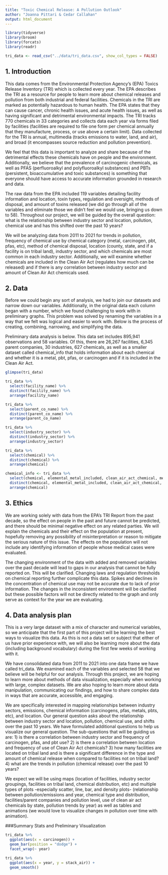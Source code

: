 ```yaml
---
title: "Toxic Chemical Release: A Pollution Outlook"
author: "Joanna Pittari & Cedar Callahan"
output: html_document
---
```


```r
library(tidyverse)
library(broom)
library(forcats)
library(readr)
```

```r
tri_data <- read_csv("../data/tri_data.csv", show_col_types = FALSE)
```


## 1. Introduction

This data comes from the Environmental Protection Agency's (EPA) Toxics Release Inventory (TRI) which is collected every year. The EPA describes the TRI as a resource for people to learn more about chemical releases and pollution from both industrial and federal facilities. Chemicals in the TRI are marked as potentially hazardous to human health. The EPA states that they can cause cancer, chronic health issues, and acute health issues, as well as having significant and detrimental environmental impacts. The TRI tracks 770 chemicals in 33 categories and collects data each year via forms filed by facilities (facilities are required to file one form per chemical annually that they manufacture, process, or use above a certain limit). Data collected for the TRI is annual, multimedia (tracks emissions to water, land, and air), and broad (it encompasses source reduction and pollution prevention). 

We feel that this data is important to analyze and share because of the detrimental effects these chemicals have on people and the environment. Additionally, we believe that the prevalence of carcinogenic chemicals, as well as PFAS (perfluoroalkyl and polyfluoroalkyl substances) and PBTs (persistent, bioaccumulative and toxic substances) is something that everyone should have access to accurate information grounded in research and data. 

The raw data from the EPA included 119 variables detailing facility information and location, toxin types, regulation and oversight, methods of disposal, and amount of toxins released (we did go through all of the variables and eliminate those we didn't feel we would use, bringing us down to 58). Throughout our project, we will be guided by the overall question: what is the relationship between industry sector and location, pollution, chemical use and has this shifted over the past 10 years?

We will be analyzing data from 2011 to 2021 for trends in pollution, frequency of chemical use by chemical category (metal, carcinogen, pbt, pfas, etc), method of chemical disposal, location (county, state, and if a facility is on tribal land), industry sector, and which chemicals are most common in each industry sector. Additionally, we will examine whether chemicals are included in the Clean Air Act (regulates how much can be released) and if there is any correlation between industry sector and amount of Clean Air Act chemicals used. 


## 2. Data

Before we could begin any sort of analysis, we had to join our datasets and narrow down our variables. Additionally, in the original data each column began with a number, which we found challenging to work with in preliminary graphs. This problem was solved by renaming the variables in a way that we felt was logical and easier to work with. Below is the process of creating, combining, narrowing, and simplifying the data.  

Preliminary data analysis is below. This data set includes 895,941 observations and 58 variables. Of this, there are 26,267 facilities, 6,345 parent companies, 30 industries, 627 chemicals, as well as a smaller dataset called chemical_info that holds information about each chemical and whether it is a metal, pbt, pfas, or carcinogen and if it is included in the Clean Air Act. 

```r
glimpse(tri_data)
```

```r
tri_data %>% 
  select(facility_name) %>% 
  distinct(facility_name) %>% 
  arrange(facility_name)
```

```r
tri_data %>% 
  select(parent_co_name) %>% 
  distinct(parent_co_name) %>% 
  arrange(parent_co_name)
```

```r
tri_data %>% 
  select(industry_sector) %>% 
  distinct(industry_sector) %>% 
  arrange(industry_sector)
```

```r
tri_data %>% 
  select(chemical) %>% 
  distinct(chemical) %>% 
  arrange(chemical)
```

```r
chemical_info <- tri_data %>% 
  select(chemical, elemental_metal_included, clean_air_act_chemical, metal, metal_category, carcinogen, pbt, pfas) %>% 
  distinct(chemical, elemental_metal_included, clean_air_act_chemical, metal, metal_category, carcinogen, pbt, pfas) %>% 
  arrange(chemical)
```

## 3. Ethics
We are working solely with data from the EPA's TRI Report from the past decade, so the effect on people in the past and future cannot be predicted, and there should be minimal negative effect on any related parties. We will explain the chemicals and their effect on the population at present, hopefully removing any possibility of misinterpretation or reason to mitigate the serious nature of this issue. The effects on the population will not include any identifying information of people whose medical cases were evaluated. 

The changing environment of the data with added and removed variables over the past decade will lead to gaps in our analysis that cannot be fully reported on. This will be clarified. Changing laws and regulation thresholds on chemical reporting further complicate this data. Spikes and declines in the concentration of chemical use may not be accurate due to lack of prior information. The changes in the inconsistent environment will be clarified but these possible factors will not be directly related to the graph and only serve as context for the year we are evaluating. 

## 4. Data analysis plan
This is a very large dataset with a mix of character and numerical variables, so we anticipate that the first part of this project will be learning the best ways to visualize this data. As this is not a data set or subject that either of us have prior experience with, we will also be learning more about the data (including background vocabulary) during the first few weeks of working with it. 

We have consolidated data from 2011 to 2021 into one data frame we have called tri_data. We examined each of the variables and selected 58 that we believe will be helpful for our analysis. Through this project, we are hoping to learn more about methods of data visualization, especially when working with large, complex datasets. We are also hoping to learn more about data manipulation, communicating our findings, and how to share complex data in ways that are accurate, accessible, and engaging. 

We are specifically interested in mapping relationships between industry sectors, emissions, chemical information (carcinogens, pfas, metals, pbts, etc), and location. Our general question asks about the relationship between industry sector and location, pollution, chemical use, and shifts over the past 10 years. We have formulated additional questions to help us visualize our general question. The sub-questions that will be guiding us are: 
1) is there a correlation between industry sector and frequency of carcinogen, pfas, and pbt use?
2) is there a correlation between location and frequency of use of Clean Air Act chemicals?
3) how many facilities are located on tribal land and is there a significant difference in the type and amount of chemical release when compared to facilities not on tribal land?
4) what are the trends in pollution (chemical release) over the past 10 years?

We expect we will be using maps (location of facilities, industry sector groupings, facilities on tribal land, chemical distribution, etc) and multiple types of plots -especially scatter, line, bar, and density plots- (relationship between pollution/emissions and year, chemical type and distribution, facilities/parent companies and pollution level, use of clean air act chemicals by state, pollution trends by year) as well as tables and animations (we would love to visualize changes in pollution over time with animation). 

###Summary Stats and Preliminary Visualization

```r
tri_data %>% 
  ggplot(aes(x = carcinogen)) +
  geom_bar(position = "dodge") +
  facet_wrap(~ year)
```

```r
tri_data %>% 
  ggplot(aes(x = year, y = stack_air)) +
  geom_smooth()
```

